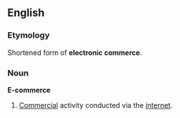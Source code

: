 ==English==
===Etymology===
Shortened form of '''electronic commerce'''.
=== Noun ===
{{wikipedia}}
'''E-commerce'''
# [[Commercial]] activity conducted via the [[internet]].